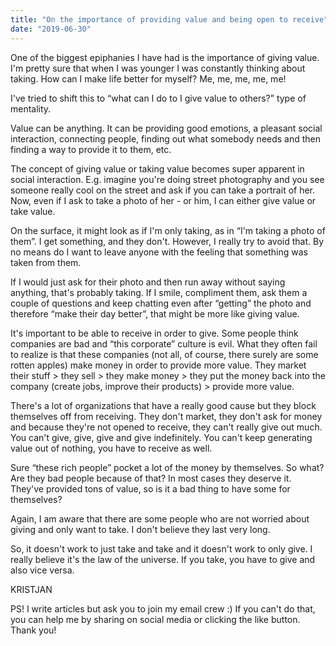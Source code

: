 ```yaml
---
title: "On the importance of providing value and being open to receive"
date: "2019-06-30"
---
```


One of the biggest epiphanies I have had is the importance of giving value. I'm pretty sure that when I was younger I was constantly thinking about taking. How can I make life better for myself? Me, me, me, me, me!

I've tried to shift this to “what can I do to I give value to others?” type of mentality.

Value can be anything. It can be providing good emotions, a pleasant social interaction, connecting people, finding out what somebody needs and then finding a way to provide it to them, etc.

The concept of giving value or taking value becomes super apparent in social interaction. E.g. imagine you're doing street photography and you see someone really cool on the street and ask if you can take a portrait of her. Now, even if I ask to take a photo of her - or him, I can either give value or take value.

On the surface, it might look as if I'm only taking, as in “I'm taking a photo of them”. I get something, and they don't. However, I really try to avoid that. By no means do I want to leave anyone with the feeling that something was taken from them.

If I would just ask for their photo and then run away without saying anything, that's probably taking. If I smile, compliment them, ask them a couple of questions and keep chatting even after “getting” the photo and therefore “make their day better”, that might be more like giving value.

It's important to be able to receive in order to give. Some people think companies are bad and “this corporate” culture is evil. What they often fail to realize is that these companies (not all, of course, there surely are some rotten apples) make money in order to provide more value. They market their stuff > they sell > they make money > they put the money back into the company (create jobs, improve their products) > provide more value.

There's a lot of organizations that have a really good cause but they block themselves off from receiving. They don't market, they don't ask for money and because they're not opened to receive, they can't really give out much. You can't give, give, give and give indefinitely. You can't keep generating value out of nothing, you have to receive as well.

Sure “these rich people” pocket a lot of the money by themselves. So what? Are they bad people because of that? In most cases they deserve it. They've provided tons of value, so is it a bad thing to have some for themselves?

Again, I am aware that there are some people who are not worried about giving and only want to take. I don't believe they last very long.

So, it doesn't work to just take and take and it doesn't work to only give. I really believe it's the law of the universe. If you take, you have to give and also vice versa.

KRISTJAN

PS! I write articles but ask you to join my email crew :) If you can't do that, you can help me by sharing on social media or clicking the like button. Thank you!
